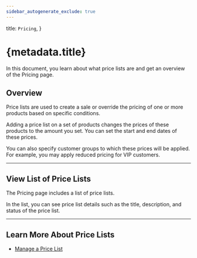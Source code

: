 ```yaml
---
sidebar_autogenerate_exclude: true
---
```


  title: `Pricing`,
}

# {metadata.title}

In this document, you learn about what price lists are and get an overview of the Pricing page.

## Overview

Price lists are used to create a sale or override the pricing of one or more products based on specific conditions.

Adding a price list on a set of products changes the prices of these products to the amount you set. You can set the start and end dates of these prices.

You can also specify customer groups to which these prices will be applied. For example, you may apply reduced pricing for VIP customers.

---

## View List of Price Lists

The Pricing page includes a list of price lists.

In the list, you can see price list details such as the title, description, and status of the price list.

---

## Learn More About Price Lists

- [Manage a Price List](./manage/page.mdx)
